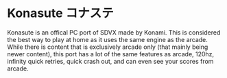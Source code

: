 # Konasute コナステ

Konasute is an offical PC port of SDVX made by Konami. This is considered the best way to play at home as it uses the same engine as the arcade. While there is content that is exclusively arcade only (that mainly being newer content), 
this port has a lot of the same features as arcade, 120hz, infinity quick retries, quick crash out, and can even see your scores from arcade.